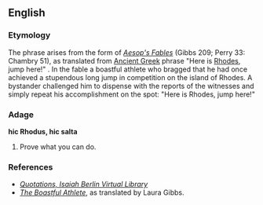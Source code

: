 ==English==

===Etymology===
The phrase arises from the {{etyl|la}} form of ''[[w:Aesop's Fables|Aesop's Fables]]'' (Gibbs 209; Perry 33: Chambry 51), as translated from [[Ancient Greek]] phrase {{literally}} "Here is [[Rhodes]], jump here!" . In the fable a boastful athlete who bragged that he had once achieved a stupendous long jump in competition on the island of Rhodes. A bystander challenged him to dispense with the reports of the witnesses and simply repeat his accomplishment on the spot: "Here is Rhodes, jump here!"

===Adage===
'''hic Rhodus, hic salta''' 

# {{politics}} Prove what you can do.

===References===
* ''[http://berlin.wolf.ox.ac.uk/lists/quotations/quotations_by_ib.html Quotations, Isaiah Berlin Virtual Library]''
* ''[http://www.mythfolklore.net/aesopica/oxford/209.htm The Boastful Athlete]'', as translated by Laura Gibbs.